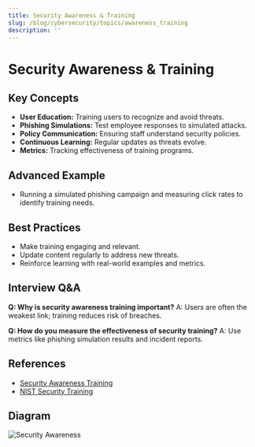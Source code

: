 ```yaml
---
title: Security Awareness & Training
slug: /blog/cybersecurity/topics/awareness_training
description: ''
---
```

# Security Awareness & Training

## Key Concepts
- **User Education:** Training users to recognize and avoid threats.
- **Phishing Simulations:** Test employee responses to simulated attacks.
- **Policy Communication:** Ensuring staff understand security policies.
- **Continuous Learning:** Regular updates as threats evolve.
- **Metrics:** Tracking effectiveness of training programs.

## Advanced Example
- Running a simulated phishing campaign and measuring click rates to identify training needs.

## Best Practices
- Make training engaging and relevant.
- Update content regularly to address new threats.
- Reinforce learning with real-world examples and metrics.

## Interview Q&A
**Q: Why is security awareness training important?**
A: Users are often the weakest link; training reduces risk of breaches.

**Q: How do you measure the effectiveness of security training?**
A: Use metrics like phishing simulation results and incident reports.

## References
- [Security Awareness Training](https://www.sans.org/security-awareness-training/)
- [NIST Security Training](https://csrc.nist.gov/publications/detail/sp/800-50/final)

## Diagram
![Security Awareness](https://www.sans.org/sites/default/files/security-awareness-training.png)
